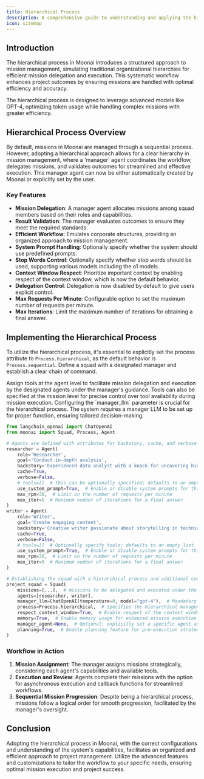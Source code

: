 ```yaml
---
title: Hierarchical Process
description: A comprehensive guide to understanding and applying the hierarchical process within your Moonai projects, updated to reflect the latest coding practices and functionalities.
icon: sitemap
---
```


## Introduction

The hierarchical process in Moonai introduces a structured approach to mission management, simulating traditional organizational hierarchies for efficient mission delegation and execution. 
This systematic workflow enhances project outcomes by ensuring missions are handled with optimal efficiency and accuracy.

<Tip>
    The hierarchical process is designed to leverage advanced models like GPT-4, optimizing token usage while handling complex missions with greater efficiency.
</Tip>

## Hierarchical Process Overview

By default, missions in Moonai are managed through a sequential process. However, adopting a hierarchical approach allows for a clear hierarchy in mission management, 
where a 'manager' agent coordinates the workflow, delegates missions, and validates outcomes for streamlined and effective execution. This manager agent can now be either 
automatically created by Moonai or explicitly set by the user.

### Key Features

- **Mission Delegation**: A manager agent allocates missions among squad members based on their roles and capabilities.
- **Result Validation**: The manager evaluates outcomes to ensure they meet the required standards.
- **Efficient Workflow**: Emulates corporate structures, providing an organized approach to mission management.
- **System Prompt Handling**: Optionally specify whether the system should use predefined prompts.
- **Stop Words Control**: Optionally specify whether stop words should be used, supporting various models including the o1 models.
- **Context Window Respect**: Prioritize important context by enabling respect of the context window, which is now the default behavior.
- **Delegation Control**: Delegation is now disabled by default to give users explicit control.
- **Max Requests Per Minute**: Configurable option to set the maximum number of requests per minute.
- **Max Iterations**: Limit the maximum number of iterations for obtaining a final answer.


## Implementing the Hierarchical Process

To utilize the hierarchical process, it's essential to explicitly set the process attribute to `Process.hierarchical`, as the default behavior is `Process.sequential`. 
Define a squad with a designated manager and establish a clear chain of command.

<Tip>
    Assign tools at the agent level to facilitate mission delegation and execution by the designated agents under the manager's guidance. 
    Tools can also be specified at the mission level for precise control over tool availability during mission execution.
</Tip>

<Tip>
    Configuring the `manager_llm` parameter is crucial for the hierarchical process. 
    The system requires a manager LLM to be set up for proper function, ensuring tailored decision-making.
</Tip>

```python Code
from langchain_openai import ChatOpenAI
from moonai import Squad, Process, Agent

# Agents are defined with attributes for backstory, cache, and verbose mode
researcher = Agent(
    role='Researcher',
    goal='Conduct in-depth analysis',
    backstory='Experienced data analyst with a knack for uncovering hidden trends.',
    cache=True,
    verbose=False,
    # tools=[]  # This can be optionally specified; defaults to an empty list
    use_system_prompt=True,  # Enable or disable system prompts for this agent
    max_rpm=30,  # Limit on the number of requests per minute
    max_iter=5  # Maximum number of iterations for a final answer
)
writer = Agent(
    role='Writer',
    goal='Create engaging content',
    backstory='Creative writer passionate about storytelling in technical domains.',
    cache=True,
    verbose=False,
    # tools=[]  # Optionally specify tools; defaults to an empty list
    use_system_prompt=True,  # Enable or disable system prompts for this agent
    max_rpm=30,  # Limit on the number of requests per minute
    max_iter=5  # Maximum number of iterations for a final answer
)

# Establishing the squad with a hierarchical process and additional configurations
project_squad = Squad(
    missions=[...],  # missions to be delegated and executed under the manager's supervision
    agents=[researcher, writer],
    manager_llm=ChatOpenAI(temperature=0, model="gpt-4"),  # Mandatory if manager_agent is not set
    process=Process.hierarchical,  # Specifies the hierarchical management approach
    respect_context_window=True,  # Enable respect of the context window for missions
    memory=True,  # Enable memory usage for enhanced mission execution
    manager_agent=None,  # Optional: explicitly set a specific agent as manager instead of the manager_llm
    planning=True,  # Enable planning feature for pre-execution strategy
)
```

### Workflow in Action

1. **Mission Assignment**: The manager assigns missions strategically, considering each agent's capabilities and available tools.
2. **Execution and Review**: Agents complete their missions with the option for asynchronous execution and callback functions for streamlined workflows.
3. **Sequential Mission Progression**: Despite being a hierarchical process, missions follow a logical order for smooth progression, facilitated by the manager's oversight.

## Conclusion

Adopting the hierarchical process in Moonai, with the correct configurations and understanding of the system's capabilities, facilitates an organized and efficient approach to project management. 
Utilize the advanced features and customizations to tailor the workflow to your specific needs, ensuring optimal mission execution and project success.